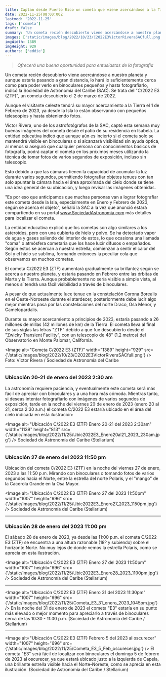 ```yaml
---
title: Captan desde Puerto Rico un cometa que viene acercándose a la Tierra
date: 2022-11-25T08:00:00Z
lastmod: '2022-11-25'
tags: ['cometa']
draft: false
summary: 'Un cometa recién descubierto viene acercándose a nuestro planeta y aunque estaría pasando a gran distancia, lo hará lo suficientemente cerca como para poder verlo en binoculares pequeños y hasta fotografiarlo, indicó la Sociedad de Astronomía del Caribe (SAC).'
images: ['static/images/blog/2022/10/23/C2022E3VictorRiveraSACfull.png']
imgWidth: 1389
imgHeight: 929
authors: ['eddie']
---
```


> _Ofrecerá una buena oportunidad para entusiastas de la fotografía_

Un cometa recién descubierto viene acercándose a nuestro planeta y aunque estaría pasando a gran distancia, lo hará lo suficientemente cerca como para poder verlo en binoculares pequeños y hasta fotografiarlo, indicó la Sociedad de Astronomía del Caribe (SAC).
Se trata del "C/2022 E3 (ZTF)", un cometa descubierto el 2 de marzo de 2022.

Aunque el visitante celeste tendrá su mayor acercamiento a la Tierra el 1 de Febrero de 2023, ya desde la Isla lo están observando con pequeños telescopios y hasta obteniendo fotos.

Victor Rivera, uno de los astrofotógrafos de la SAC, captó esta semana muy buenas imágenes del cometa desde el patio de su residencia en Isabela. La entidad educativa indicó que aunque aún es incierto si el cometa solo se mantendrá visible en binoculares o si alcanzará visibilidad sin ayuda óptica, al menos sí aseguró que cualquier persona con conocimientos básicos de fotografía, podrá captar el cometa en los próximos meses utilizando la técnica de tomar fotos de varios segundos de exposición, incluso sin telescopio.

Esto debido a que las cámaras tienen la capacidad de acumular la luz durante varios segundos, permitiendo fotografiar objetos tenues con tan solo apuntar la cámara hacia el área aproximada del cielo donde se tiene una idea general de su ubicación, y luego revisar las imágenes obtenidas.

"Es por eso que anticipamos que muchas personas van a lograr fotografiar este cometa desde la Isla, especialmente en Enero y Febrero de 2023, según se acerca el objeto", señaló la SAC a la vez que anunció estará compartiendo en su portal www.SociedadAstronomia.com más detalles para localizar el cometa.

La entidad educativa explicó que los cometas son algo similares a los asteroides, pero con una cubierta de hielo y polvo. Se ha detectado vapor de agua y gases saliendo del interior de estos, lo que ocasiona una llamada "coma" o atmósfera cometaria que los hace lucir difusos o empañados. Según estos se acercan a nuestra estrella, comienzan a sentir el calor del Sol y el hielo se sublima, formando entonces la peculiar cola que observamos en muchos cometas.

El cometa C/2022 E3 (ZTF) aumentará gradualmente su brillantez según se acerca a nuestro planeta, y estaría pasando en Febrero entre las órbitas de Marte y la Tierra. Aunque probablemente no sería visible a simple vista, al menos sí tendrá una fácil visibilidad a través de binoculares.

A pesar de que actualmente luce tenue en la constelación Corona Borealis en el Oeste-Noroeste durante el atardecer, posteriormente debe lucir algo mejor mientras pasa por las constelaciones del norte Draco, Osa Menor, y Camelopardalis.

Durante su mayor acercamiento a principios de 2023, estaría pasando a 26 millones de millas (42 millones de km) de la Tierra. El cometa lleva al final de sus siglas las letras "ZTF" debido a que fue descubierto desde el "Zwicky Transient Facility", con un telescopio de 48" (1.2 metros) del Observatorio en Monte Palomar, California.

<Image
  alt="Cometa C/2022 E3 (ZTF)"
  width="1389"
  height="929"
  src={'/static/images/blog/2022/10/23/C2022E3VictorRiveraSACfull.png'}
/>
<ImageCaption>Foto: Victor Rivera / Sociedad de Astronomía del Caribe</ImageCaption>

---

### Ubicación 20-21 de enero del 2023 2:30 am

La astronomía requiere paciencia, y eventualmente este cometa será más fácil de apreciar con binoculares y a una hora más cómoda. Mientras tanto, si deseas intentar fotografiarlo con imágenes de varios segundos de exposición, tarde en la noche del viernes 20 de enero de 2023 (enero 20 al 21, cerca 2:30 a.m.) el cometa C/2022 E3 estaría ubicado en el área del cielo indicada en esta ilustración:

<Image
  alt="Ubicación C/2022 E3 (ZTF) Enero 20-21 del 2023 2:30am"
  width="1139"
  height="813"
  src={'/static/images/blog/2022/11/25/Ubic2022E3_Enero20al21_2023_230am.jpg'}
/>
<ImageCaption>Sociedad de Astronomía del Caribe (Stellarium)</ImageCaption>

---

### Ubicación 27 de enero del 2023 11:50 pm

Ubicación del cometa C/2022 E3 (ZTF) en la noche del viernes 27 de enero, 2023 a las 11:50 p.m. Mirando con binoculares o tomando fotos de varios segundos hacia el Norte, entre la estrella del norte Polaris, y el "mango" de la Cacerola Grande en la Osa Mayor.

<Image
  alt="Ubicación C/2022 E3 (ZTF) Enero 27 del 2023 11:50pm"
  width="1007"
  height="696"
  src={'/static/images/blog/2022/11/25/Ubic2022E3_Enero27_2023_1150pm.jpg'}
/>
<ImageCaption>Sociedad de Astronomía del Caribe (Stellarium)</ImageCaption>

---

### Ubicación 28 de enero del 2023 11:00 pm

El sábado 28 de enero de 2023, ya desde las 11:00 p.m. el cometa C/2022 E3 (ZTF) se encuentra a una altura razonable (18º y subiendo) sobre el horizonte Norte. No muy lejos de donde vemos la estrella Polaris, como se aprecia en esta ilustración.

<Image
  alt="Ubicación C/2022 E3 (ZTF) Enero 27 del 2023 11:50pm"
  width="1007"
  height="696"
  src={'/static/images/blog/2022/11/25/Ubic2022E3_Enero28_2023_1100pm.jpg'}
/>
<ImageCaption>Sociedad de Astronomía del Caribe (Stellarium)</ImageCaption>

---

<Image
  alt="Ubicación C/2022 E3 (ZTF) Enero 31 del 2023 11:30pm"
  width="1007"
  height="696"
  src={'/static/images/blog/2022/11/25/Cometa_E3_31_enero_2023_1045pm.jpg'}
/>
<ImageCaption>En la noche del 31 de enero de 2023 el cometa "E3" estaría en su punto más elevado o mejor momento para apreciarlo a través de binoculares cerca de las 10:30 - 11:00 p.m. (Sociedad de Astronomía del Caribe / Stellarium)</ImageCaption>

---

<Image
  alt="Ubicación C/2022 E3 (ZTF) Febrero 5 del 2023 al oscurecer"
  width="1007"
  height="696"
  src={'/static/images/blog/2022/11/25/Cometa_E3_5_Feb_oscurecer.jpg'}
/>
<ImageCaption>El cometa "E3" será fácil de localizar con binoculares el domingo 5 de febrero de 2023 al oscurecer, ya que estará ubicado justo a la izquierda de Capela, una brillante estrella visible hacia el Norte-Noreste, como se aprecia en esta ilustración. (Sociedad de Astronomía del Caribe / Stellarium)</ImageCaption>
